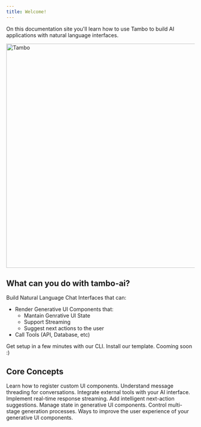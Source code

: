```yaml
---
title: Welcome!
---
```


On this documentation site you'll learn how to use Tambo to build AI applications with natural language interfaces.

<img src="/assets/blog/tambo.gif" alt="Tambo" width="600" />

## What can you do with tambo-ai?

Build Natural Language Chat Interfaces that can:

- Render Generative UI Components that:
  - Mantain Genrative UI State
  - Support Streaming
  - Suggest next actions to the user
- Call Tools (API, Database, etc)


<Cards>
  <Card href="/docs/getting-started/quickstart" title="Quickstart">
    Get setup in a few minutes with our CLI.
  </Card>
  <Card title="Template">Install our template. Cooming soon :)</Card>
</Cards>

## Core Concepts

<Cards>
  <Card
    href="/docs/concepts/registering-components"
    title="Registering Components"
  >
    Learn how to register custom UI components.
  </Card>
  <Card href="/docs/concepts/message-threads" title="Message Threads">
    Understand message threading for conversations.
  </Card>
  <Card href="/docs/concepts/tools" title="Tools">
    Integrate external tools with your AI interface.
  </Card>
  <Card href="/docs/concepts/streaming" title="Streaming">
    Implement real-time response streaming.
  </Card>
  <Card href="/docs/concepts/suggestions" title="Suggestions">
    Add intelligent next-action suggestions.
  </Card>
  <Card href="/docs/concepts/component-state" title="Component State">
    Manage state in generative UI components.
  </Card>
  <Card href="/docs/concepts/generation-stage" title="Generation Stage">
    Control multi-stage generation processes.
  </Card>
  <Card
    href="/docs/best-practices/component-data-props"
    title="Component Data Props"
  >
    Ways to improve the user experience of your generative UI components.
  </Card>
</Cards>
